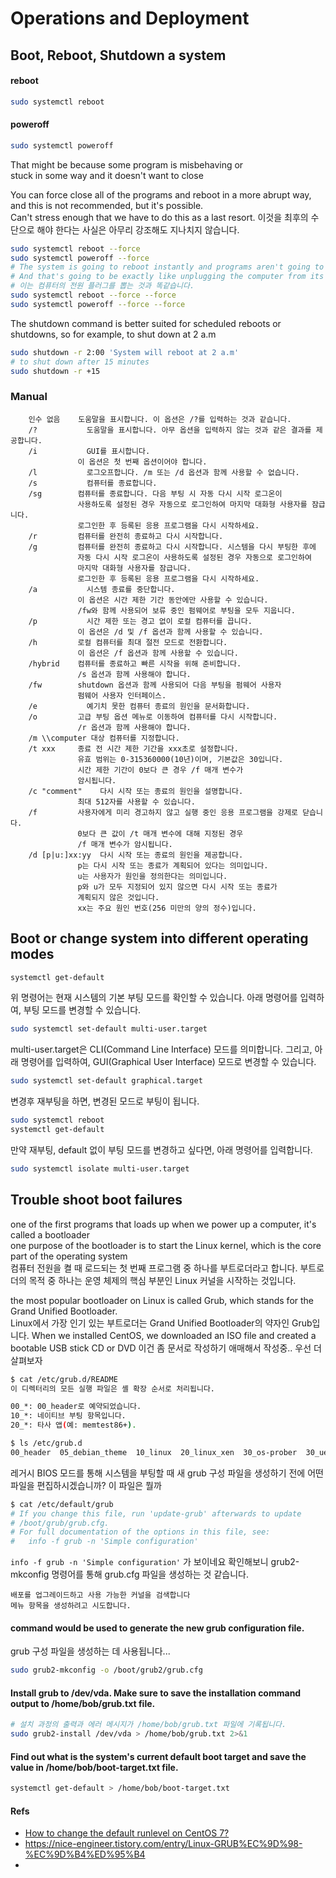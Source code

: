 # Operations and Deployment

## Boot, Reboot, Shutdown a system

#### reboot

```bash
sudo systemctl reboot
```
#### poweroff

```bash
sudo systemctl poweroff
```

That might be because some program is misbehaving or   
stuck in some way and it doesn't want to close  

You can force close all of the programs and reboot in a more abrupt way, and this is not recommended, but it's possible.  
Can't stress enough that we have to do this as a last resort.
이것을 최후의 수단으로 해야 한다는 사실은 아무리 강조해도 지나치지 않습니다.
```bash
sudo systemctl reboot --force
sudo systemctl poweroff --force
# The system is going to reboot instantly and programs aren't going to have a chance to close properly
# And that's going to be exactly like unplugging the computer from its power source.
# 이는 컴퓨터의 전원 플러그를 뽑는 것과 똑같습니다.
sudo systemctl reboot --force --force
sudo systemctl poweroff --force --force
```

The shutdown command is better suited for scheduled reboots or shutdowns, 
so for example, to shut down at 2 a.m
```bash
sudo shutdown -r 2:00 'System will reboot at 2 a.m'
# to shut down after 15 minutes
sudo shutdown -r +15 
```

### Manual
```
    인수 없음    도움말을 표시합니다. 이 옵션은 /?를 입력하는 것과 같습니다.
    /?           도움말을 표시합니다. 아무 옵션을 입력하지 않는 것과 같은 결과를 제공합니다.
    /i           GUI를 표시합니다.
               이 옵션은 첫 번째 옵션이어야 합니다.
    /l           로그오프합니다. /m 또는 /d 옵션과 함께 사용할 수 없습니다.
    /s           컴퓨터를 종료합니다.
    /sg        컴퓨터를 종료합니다. 다음 부팅 시 자동 다시 시작 로그온이
               사용하도록 설정된 경우 자동으로 로그인하여 마지막 대화형 사용자를 잠급니다.
               로그인한 후 등록된 응용 프로그램을 다시 시작하세요.
    /r         컴퓨터를 완전히 종료하고 다시 시작합니다.
    /g         컴퓨터를 완전히 종료하고 다시 시작합니다. 시스템을 다시 부팅한 후에
               자동 다시 시작 로그온이 사용하도록 설정된 경우 자동으로 로그인하여
               마지막 대화형 사용자를 잠급니다.
               로그인한 후 등록된 응용 프로그램을 다시 시작하세요.
    /a           시스템 종료를 중단합니다.
               이 옵션은 시간 제한 기간 동안에만 사용할 수 있습니다.
               /fw와 함께 사용되어 보류 중인 펌웨어로 부팅을 모두 지웁니다.
    /p           시간 제한 또는 경고 없이 로컬 컴퓨터를 끕니다.
               이 옵션은 /d 및 /f 옵션과 함께 사용할 수 있습니다.
    /h         로컬 컴퓨터를 최대 절전 모드로 전환합니다.
               이 옵션은 /f 옵션과 함께 사용할 수 있습니다.
    /hybrid    컴퓨터를 종료하고 빠른 시작을 위해 준비합니다.
               /s 옵션과 함께 사용해야 합니다.
    /fw        shutdown 옵션과 함께 사용되어 다음 부팅을 펌웨어 사용자
               펌웨어 사용자 인터페이스.
    /e           예기치 못한 컴퓨터 종료의 원인을 문서화합니다.
    /o         고급 부팅 옵션 메뉴로 이동하여 컴퓨터를 다시 시작합니다.
               /r 옵션과 함께 사용해야 합니다.
    /m \\computer 대상 컴퓨터를 지정합니다.
    /t xxx     종료 전 시간 제한 기간을 xxx초로 설정합니다.
               유효 범위는 0-315360000(10년)이며, 기본값은 30입니다.
               시간 제한 기간이 0보다 큰 경우 /f 매개 변수가
               암시됩니다.
    /c "comment"    다시 시작 또는 종료의 원인을 설명합니다.
               최대 512자를 사용할 수 있습니다.
    /f         사용자에게 미리 경고하지 않고 실행 중인 응용 프로그램을 강제로 닫습니다.
               0보다 큰 값이 /t 매개 변수에 대해 지정된 경우
               /f 매개 변수가 암시됩니다.
    /d [p|u:]xx:yy  다시 시작 또는 종료의 원인을 제공합니다.
               p는 다시 시작 또는 종료가 계획되어 있다는 의미입니다.
               u는 사용자가 원인을 정의한다는 의미입니다.
               p와 u가 모두 지정되어 있지 않으면 다시 시작 또는 종료가
               계획되지 않은 것입니다.
               xx는 주요 원인 번호(256 미만의 양의 정수)입니다.
```


## Boot or change system into different operating modes
```bash
systemctl get-default 
```
위 명령어는 현재 시스템의 기본 부팅 모드를 확인할 수 있습니다.
아래 명령어를 입력하여, 부팅 모드를 변경할 수 있습니다.
```bash
sudo systemctl set-default multi-user.target
```
multi-user.target은 CLI(Command Line Interface) 모드를 의미합니다.
그리고, 아래 명령어를 입력하여, GUI(Graphical User Interface) 모드로 변경할 수 있습니다.
```bash
sudo systemctl set-default graphical.target
```
변경후 재부팅을 하면, 변경된 모드로 부팅이 됩니다.
```bash
sudo systemctl reboot
systemctl get-default 
```
만약 재부팅, default 없이 부팅 모드를 변경하고 싶다면, 아래 명령어를 입력합니다.
```bash
sudo systemctl isolate multi-user.target
```

## Trouble shoot boot failures
one of the first programs that loads up when we power up a computer, it's called a bootloader  
one purpose of the bootloader is to start the Linux kernel, which is the core part of the operating system  
컴퓨터 전원을 켤 때 로드되는 첫 번째 프로그램 중 하나를 부트로더라고 합니다. 부트로더의 목적 중 하나는 운영 체제의 핵심 부분인 Linux 커널을 시작하는 것입니다.

the most popular bootloader on Linux is called Grub, which stands for the Grand Unified Bootloader.  
Linux에서 가장 인기 있는 부트로더는 Grand Unified Bootloader의 약자인 Grub입니다.
When we installed CentOS, we downloaded an ISO file and created a bootable USB stick CD or DVD
이건 좀 문서로 작성하기 애매해서 작성중.. 우선 더 살펴보자
```sh
$ cat /etc/grub.d/README
이 디렉터리의 모든 실행 파일은 셸 확장 순서로 처리됩니다.

00_*: 00_header로 예약되었습니다.
10_*: 네이티브 부팅 항목입니다.
20_*: 타사 앱(예: memtest86+).

$ ls /etc/grub.d
00_header  05_debian_theme  10_linux  20_linux_xen  30_os-prober  30_uefi-firmware  40_custom  41_custom  README
```

레거시 BIOS 모드를 통해 시스템을 부팅할 때 새 grub 구성 파일을 생성하기 전에 어떤 파일을 편집하시겠습니까?
이 파일은 뭘까
```sh
$ cat /etc/default/grub
# If you change this file, run 'update-grub' afterwards to update
# /boot/grub/grub.cfg.
# For full documentation of the options in this file, see:
#   info -f grub -n 'Simple configuration'
```
`info -f grub -n 'Simple configuration'` 가 보이네요 
확인해보니 grub2-mkconfig 명령어를 통해 grub.cfg 파일을 생성하는 것 같습니다.
```
배포를 업그레이드하고 사용 가능한 커널을 검색합니다
메뉴 항목을 생성하려고 시도합니다.
```

#### command would be used to generate the new grub configuration file.
grub 구성 파일을 생성하는 데 사용됩니다...
```sh
sudo grub2-mkconfig -o /boot/grub2/grub.cfg
```

#### Install grub to /dev/vda. Make sure to save the installation command output to /home/bob/grub.txt file.
```sh
# 설치 과정의 출력과 에러 메시지가 /home/bob/grub.txt 파일에 기록됩니다.
sudo grub2-install /dev/vda > /home/bob/grub.txt 2>&1
```

#### Find out what is the system's current default boot target and save the value in /home/bob/boot-target.txt file.

```sh
systemctl get-default > /home/bob/boot-target.txt
```

#### Refs
- [How to change the default runlevel on CentOS 7?](https://www.cyberciti.biz/faq/rhel-centos-7-change-default-runlevel/)
- https://nice-engineer.tistory.com/entry/Linux-GRUB%EC%9D%98-%EC%9D%B4%ED%95%B4
- 